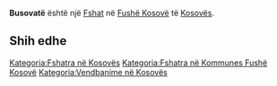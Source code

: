 {{Fshat në Kosovës
 | Emri                = Busovatë
| sqi_N_name = Busovatë
| sqi_N_FULL_NAME_RO = Busovatë
| sqi_N_FULL_NAME_ND_RO = Busovate
| sqi_N_SORT_NAME_RG = BUSOVATE
| sqi_N_FULL_NAME_RG = Busovatë
| sqi_N_FULL_NAME_ND_RG = Busovate
| srp_N_name = Busovata
| srp_N_FULL_NAME_RO = Busovata
| srp_N_FULL_NAME_ND_RO = Busovata
| srp_N_SORT_NAME_RG = BUSOVATA
| srp_N_FULL_NAME_RG = Busovata
| srp_N_FULL_NAME_ND_RG = Busovata
| srp_NS_name = Бусовата
| srp_NS_FULL_NAME_RO = Бусовата
| srp_NS_FULL_NAME_ND_RO = Бусовата
| srp_NS_SORT_NAME_RG = БУСОВАТА
| srp_NS_FULL_NAME_RG = Бусовата
| srp_NS_FULL_NAME_ND_RG = Бусовата
| std_V_name = Busovato
| std_V_FULL_NAME_RO = Busovato
| std_V_FULL_NAME_ND_RO = Busovato
| std_V_SORT_NAME_RG = BUSOVATO
| std_V_FULL_NAME_RG = Busovato
| std_V_FULL_NAME_ND_RG = Busovato

 | Emri (Rasa dhanore) = 
 | Figura              = 
 | Shteti              = Kosovo
 | Komuna              = Fushë Kosovë
 | Kodi postar         = 
 | Sipërfaqja          = 

 | Popullsia           = 

 | Regj. i popullsisë  = 
 | Dend. e popullsisë  = 
 | Faqja zyrtare       = 
 <!--- Koordinatat ----> 
 | Gjerësia            = 42.566667
 | Gjatësia            = 21.529722
 | Lartësia            = 
}}
'''Busovatë''' është një [[Fshat]] në [[Fushë Kosovë]] të [[Kosovës]].

<!-- == Gjeografia == -->
<!-- == Historia == -->
<!-- == Demografia == -->
== Shih edhe ==
{{Komuna Fushë Kosovë}}
{{Kosovo-Administrata-Cung}}

[[Kategoria:Fshatra në Kosovës]]
[[Kategoria:Fshatra në Kommunes Fushë Kosovë]]
[[Kategoria:Vendbanime në Kosovës]]